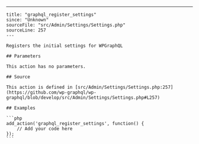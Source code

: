 ---
    title: "graphql_register_settings"
    since: "Unknown"
    sourceFile: "src/Admin/Settings/Settings.php"
    sourceLine: 257
    ---
    
    Registers the initial settings for WPGraphQL
    
    ## Parameters
    
    This action has no parameters.
    
    ## Source

    This action is defined in [src/Admin/Settings/Settings.php:257](https://github.com/wp-graphql/wp-graphql/blob/develop/src/Admin/Settings/Settings.php#L257)

    ## Examples

    ```php
    add_action('graphql_register_settings', function() {
        // Add your code here
    });
    ```
    